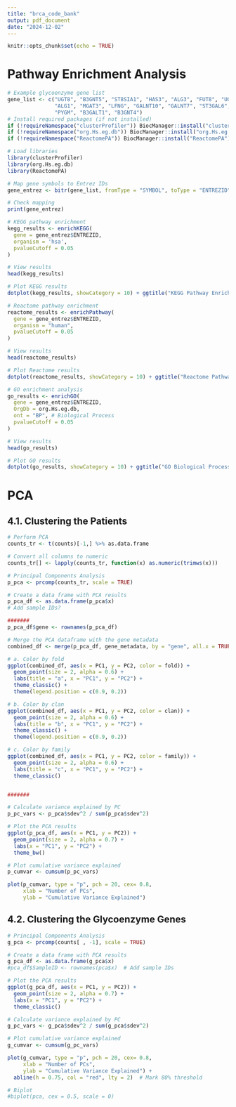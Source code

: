 ```yaml
---
title: "brca_code_bank"
output: pdf_document
date: "2024-12-02"
---
```


```r
knitr::opts_chunk$set(echo = TRUE)
```

# Pathway Enrichment Analysis

```r
# Example glycoenzyme gene list
gene_list <- c("UGT8", "B3GNT5", "ST8SIA1", "HAS3", "ALG3", "FUT8", "UGCG", 
               "ALG1", "MGAT3", "LFNG", "GALNT10", "GALNT7", "ST3GAL6", 
               "PYGM", "B3GALT1", "B3GNT4")
# Install required packages (if not installed)
if (!requireNamespace("clusterProfiler")) BiocManager::install("clusterProfiler")
if (!requireNamespace("org.Hs.eg.db")) BiocManager::install("org.Hs.eg.db")
if (!requireNamespace("ReactomePA")) BiocManager::install("ReactomePA")

# Load libraries
library(clusterProfiler)
library(org.Hs.eg.db)
library(ReactomePA)

# Map gene symbols to Entrez IDs
gene_entrez <- bitr(gene_list, fromType = "SYMBOL", toType = "ENTREZID", OrgDb = org.Hs.eg.db)

# Check mapping
print(gene_entrez)

# KEGG pathway enrichment
kegg_results <- enrichKEGG(
  gene = gene_entrez$ENTREZID,
  organism = 'hsa',
  pvalueCutoff = 0.05
)

# View results
head(kegg_results)

# Plot KEGG results
dotplot(kegg_results, showCategory = 10) + ggtitle("KEGG Pathway Enrichment")

# Reactome pathway enrichment
reactome_results <- enrichPathway(
  gene = gene_entrez$ENTREZID,
  organism = "human",
  pvalueCutoff = 0.05
)

# View results
head(reactome_results)

# Plot Reactome results
dotplot(reactome_results, showCategory = 10) + ggtitle("Reactome Pathway Enrichment")

# GO enrichment analysis
go_results <- enrichGO(
  gene = gene_entrez$ENTREZID,
  OrgDb = org.Hs.eg.db,
  ont = "BP", # Biological Process
  pvalueCutoff = 0.05
)

# View results
head(go_results)

# Plot GO results
dotplot(go_results, showCategory = 10) + ggtitle("GO Biological Processes")


```

# PCA

## 4.1. Clustering the Patients

```r
# Perform PCA
counts_tr <- t(counts)[-1,] %>% as.data.frame

# Convert all columns to numeric
counts_tr[] <- lapply(counts_tr, function(x) as.numeric(trimws(x)))

# Principal Components Analysis
p_pca <- prcomp(counts_tr, scale = TRUE)

# Create a data frame with PCA results
p_pca_df <- as.data.frame(p_pca$x)
# Add sample IDs?

#######
p_pca_df$gene <- rownames(p_pca_df)

# Merge the PCA dataframe with the gene metadata
combined_df <- merge(p_pca_df, gene_metadata, by = "gene", all.x = TRUE)

# a. Color by fold
ggplot(combined_df, aes(x = PC1, y = PC2, color = fold)) +
  geom_point(size = 2, alpha = 0.6) +
  labs(title = "a", x = "PC1", y = "PC2") +
  theme_classic() +
  theme(legend.position = c(0.9, 0.2))

# b. Color by clan
ggplot(combined_df, aes(x = PC1, y = PC2, color = clan)) +
  geom_point(size = 2, alpha = 0.6) +
  labs(title = "b", x = "PC1", y = "PC2") +
  theme_classic() +
  theme(legend.position = c(0.9, 0.2))

# c. Color by family
ggplot(combined_df, aes(x = PC1, y = PC2, color = family)) +
  geom_point(size = 2, alpha = 0.6) +
  labs(title = "c", x = "PC1", y = "PC2") +
  theme_classic()


#######

# Calculate variance explained by PC
p_pc_vars <- p_pca$sdev^2 / sum(p_pca$sdev^2)

# Plot the PCA results
ggplot(p_pca_df, aes(x = PC1, y = PC2)) +
  geom_point(size = 2, alpha = 0.7) +
  labs(x = "PC1", y = "PC2") +
  theme_bw()

# Plot cumulative variance explained
p_cumvar <- cumsum(p_pc_vars)

plot(p_cumvar, type = "p", pch = 20, cex= 0.8,
     xlab = "Number of PCs",
     ylab = "Cumulative Variance Explained")

```

## 4.2. Clustering the Glycoenzyme Genes

```r
# Principal Components Analysis
g_pca <- prcomp(counts[ , -1], scale = TRUE)

# Create a data frame with PCA results
g_pca_df <- as.data.frame(g_pca$x)
#pca_df$SampleID <- rownames(pca$x)  # Add sample IDs

# Plot the PCA results
ggplot(g_pca_df, aes(x = PC1, y = PC2)) +
  geom_point(size = 2, alpha = 0.7) +
  labs(x = "PC1", y = "PC2") +
  theme_classic()

# Calculate variance explained by PC
g_pc_vars <- g_pca$sdev^2 / sum(g_pca$sdev^2)

# Plot cumulative variance explained
g_cumvar <- cumsum(g_pc_vars)

plot(g_cumvar, type = "p", pch = 20, cex= 0.8,
     xlab = "Number of PCs",
     ylab = "Cumulative Variance Explained") +
  abline(h = 0.75, col = "red", lty = 2)  # Mark 80% threshold

# Biplot
#biplot(pca, cex = 0.5, scale = 0)

```

